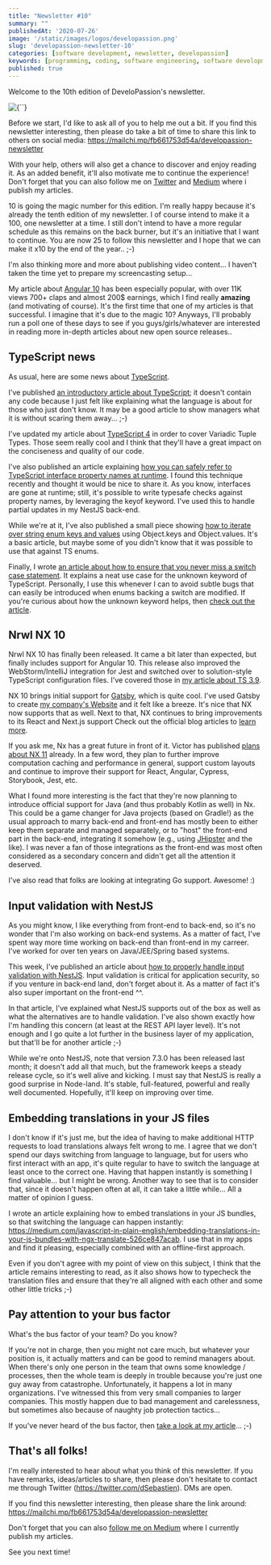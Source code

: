 ```yaml
---
title: "Newsletter #10"
summary: ""
publishedAt: '2020-07-26'
image: '/static/images/logos/developassion.png'
slug: 'developassion-newsletter-10'
categories: [software development, newsletter, developassion]
keywords: [programming, coding, software engineering, software development, it, newsletter]
published: true
---
```


Welcome to the 10th edition of DeveloPassion's newsletter.

<BlogPostCenteredContent>
  <Image
    alt={``}
    src={`/static/images/logos/developassion.png`}
    width={480}
    height={270}
    priority
  />
</BlogPostCenteredContent>

Before we start, I'd like to ask all of you to help me out a bit. If you find this newsletter interesting, then please do take a bit of time to share this link to others on social media: https://mailchi.mp/fb661753d54a/developassion-newsletter

With your help, others will also get a chance to discover and enjoy reading it. As an added benefit, it'll also motivate me to continue the experience! Don't forget that you can also follow me on <a href="https://dsebastien.medium.com" rel="noopener">Twitter</a> and <a href="https://dsebastien.medium.com" rel="noopener">Medium</a> where i publish my articles.

10 is going the magic number for this edition. I'm really happy because it's already the tenth edition of my newsletter. I of course intend to make it a 100, one newsletter at a time. I still don't intend to have a more regular schedule as this remains on the back burner, but it's an initiative that I want to continue. You are now 25 to follow this newsletter and I hope that we can make it x10 by the end of the year.. ;-)

I'm also thinking more and more about publishing video content... I haven't taken the time yet to prepare my screencasting setup...

My article about <a href="https://medium.com/javascript-in-plain-english/angular-10-in-depth-a48a3a7dd1a7" rel="noopener">Angular 10</a> has been especially popular, with over 11K views 700+ claps and almost 200$ earnings, which I find really <b>amazing</b> (and motivating of course). It's the first time that one of my articles is that successful. I imagine that it's due to the magic 10? Anyways, I'll probably run a poll one of these days to see if you guys/girls/whatever are interested in reading more in-depth articles about new open source releases..

## TypeScript news

As usual, here are some news about <a href="https://www.amazon.com/gp/product/B081FB89BL?tag=dsebastien-20" rel="noopener">TypeScript</a>.

I've published <a href="https://medium.com/javascript-in-plain-english/typescript-in-a-few-words-d9f24647ee49" rel="noopener">an introductory article about TypeScript</a>; it doesn't contain any code because I just felt like explaining what the language is about for those who just don't know. It may be a good article to show managers what it is without scaring them away... ;-)

I've updated my article about <a href="https://medium.com/javascript-in-plain-english/whats-new-with-typescript-4-0-beta-a2e674846ef3" rel="noopener">TypeScript 4</a> in order to cover Variadic Tuple Types. Those seem really cool and I think that they'll have a great impact on the conciseness and quality of our code.

I've also published an article explaining <a href="https://medium.com/@dSebastien/typesafe-checks-against-typescript-interface-property-names-at-runtime-ef2f953a7b6d" rel="noopener">how you can safely refer to TypeScript interface property names at runtime</a>. I found this technique recently and thought it would be nice to share it. As you know, interfaces are gone at runtime; still, it's possible to write typesafe checks against property names, by leveraging the keyof keyword. I've used this to handle partial updates in my NestJS back-end.

While we're at it, I've also published a small piece showing <a href="https://medium.com/javascript-in-plain-english/iterating-on-a-typescript-string-enum-45f7e36b015b" rel="noopener">how to iterate over string enum keys and values</a> using Object.keys and Object.values. It's a basic article, but maybe some of you didn't know that it was possible to use that against TS enums.

Finally, I wrote <a href="https://medium.com/javascript-in-plain-english/never-miss-a-switch-case-with-typescript-684bf5d0e1d1" rel="noopener">an article about how to ensure that you never miss a switch case statement</a>. It explains a neat use case for the unknown keyword of TypeScript. Personally, I use this whenever I can to avoid subtle bugs that can easily be introduced when enums backing a switch are modified. If you're curious about how the unknown keyword helps, then <a href="https://medium.com/javascript-in-plain-english/never-miss-a-switch-case-with-typescript-684bf5d0e1d1" rel="noopener">check out the article</a>.

## Nrwl NX 10

Nrwl NX 10 has finally been released. It came a bit later than expected, but finally includes support for Angular 10. This release also improved the WebStorm/IntelliJ integration for Jest and switched over to solution-style TypeScript configuration files. I've covered those in <a href="https://medium.com/@dSebastien/whats-new-with-typescript-3-9-9095ff9f68a5" rel="noopener">my article about TS 3.9</a>.

NX 10 brings initial support for <a href="https://www.gatsbyjs.org/" rel="noopener">Gatsby</a>, which is quite cool. I've used Gatsby to create <a href="https://www.developassion.be/" rel="noopener">my company's Website</a> and it felt like a breeze. It's nice that NX now supports that as well. Next to that, NX continues to bring improvements to its React and Next.js support Check out the official blog articles to <a href="https://blog.nrwl.io/more-customizable-workspaces-angular-10-support-better-webstorm-jest-integration-and-more-in-nx-c9b2bd967166" rel="noopener">learn more</a>.

If you ask me, Nx has a great future in front of it. Victor has published <a href="https://github.com/nrwl/nx/issues/3377" rel="noopener">plans about NX 11</a> already. In a few word, they plan to further improve computation caching and performance in general, support custom layouts and continue to improve their support for React, Angular, Cypress, Storybook, Jest, etc.

What I found more interesting is the fact that they're now planning to introduce official support for Java (and thus probably Kotlin as well) in Nx. This could be a game changer for Java projects (based on Gradle!) as the usual approach to marry back-end and front-end has mostly been to either keep them separate and managed separately, or to "host" the front-end part in the back-end, integrating it somehow (e.g., using <a href="https://www.jhipster.tech/" rel="noopener">JHipster</a> and the like). I was never a fan of those integrations as the front-end was most often considered as a secondary concern and didn't get all the attention it deserved.

I've also read that folks are looking at integrating Go support. Awesome! :)

## Input validation with NestJS

As you might know, I like everything from front-end to back-end, so it's no wonder that I'm also working on back-end systems. As a matter of fact, I've spent way more time working on back-end than front-end in my carreer. I've worked for over ten years on Java/JEE/Spring based systems.

This week, I've published an article about <a href="https://medium.com/@dSebastien/input-validation-with-nestjs-7184ba81af7e" rel="noopener">how to properly handle input validation with NestJS</a>. Input validation is critical for application security, so if you venture in back-end land, don't forget about it. As a matter of fact it's also super important on the front-end ^^.

In that article, I've explained what NestJS supports out of the box as well as what the alternatives are to handle validation. I've also shown exactly how I'm handling this concern (at least at the REST API layer level). It's not enough and I go quite a lot further in the business layer of my application, but that'll be for another article ;-)

While we're onto NestJS, note that version 7.3.0 has been released last month; it doesn't add all that much, but the framework keeps a steady release cycle, so it's well alive and kicking. I must say that NestJS is really a good surprise in Node-land. It's stable, full-featured, powerful and really well documented. Hopefully, it'll keep on improving over time.

## Embedding translations in your JS files

I don't know if it's just me, but the idea of having to make additional HTTP requests to load translations always felt wrong to me. I agree that we don't spend our days switching from language to language, but for users who first interact with an app, it's quite regular to have to switch the language at least once to the correct one. Having that happen instantly is something I find valuable... but I might be wrong. Another way to see that is to consider that, since it doesn't happen often at all, it can take a little while... All a matter of opinion I guess.

I wrote an article explaining how to embed translations in your JS bundles, so that switching the language can happen instantly: https://medium.com/javascript-in-plain-english/embedding-translations-in-your-js-bundles-with-ngx-translate-526ce847acab. I use that in my apps and find it pleasing, especially combined with an offline-first approach.

Even if you don't agree with my point of view on this subject, I think that the article remains interesting to read, as it also shows how to typecheck the translation files and ensure that they're all aligned with each other and some other little tricks ;-)

## Pay attention to your bus factor

What's the bus factor of your team? Do you know?


If you're not in charge, then you might not care much, but whatever your position is, it actually matters and can be good to remind managers about. When there's only one person in the team that owns some knowledge / processes, then the whole team is deeply in trouble because you're just one guy away from catastrophe. Unfortunately, it happens a lot in many organizations. I've witnessed this from very small companies to larger companies. This mostly happen due to bad management and carelessness, but sometimes also because of naughty job protection tactics...

If you've never heard of the bus factor, then <a href="https://medium.com/management-matters/whats-the-bus-factor-of-your-team-and-how-to-increase-it-8bdfb63361fc" rel="noopener">take a look at my article</a>... ;-)

## That's all folks!

I'm really interested to hear about what you think of this newsletter. If you have remarks, ideas/articles to share, then please don't hesitate to contact me through Twitter (https://twitter.com/dSebastien). DMs are open.

If you find this newsletter interesting, then please share the link around: https://mailchi.mp/fb661753d54a/developassion-newsletter

Don't forget that you can also <a href="https://dsebastien.medium.com" rel="noopener">follow me on Medium</a> where I currently publish my articles.

See you next time!

<BlogPostSignature />
